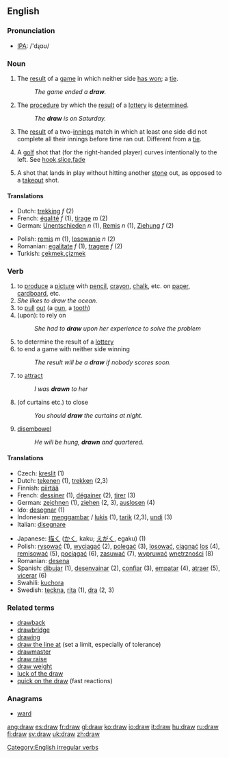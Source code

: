 ==English==

=== Pronunciation ===
*[[w:IPA|IPA]]: /'dɻɑʊ/

=== Noun ===
{{en-noun|draw|draws}}
# The [[result]] of a [[game]] in which neither side [[win|has won]]; a [[tie]].
#:''The game ended a '''draw'''.''
#The [[procedure]] by which the [[result]] of a [[lottery]] is [[determine]]d.
#:''The '''draw''' is on Saturday.''
# {{cricket}} The [[result]] of a two-[[innings]] match in which at least one side did not complete all their innings before time ran out. Different from a [[tie]].
#{{golf}} A [[golf]] shot that (for the right-handed player) curves intentionally to the left. See [[hook]],[[slice]],[[fade]]
#{{curling}} A shot that lands in play without hitting another [[stone]] out, as opposed to a [[takeout]] shot. 

==== Translations ====
{{top}}
*Dutch: [[trekking]] ''f'' (2)
*French: [[égalité]] ''f'' (1), [[tirage]] ''m'' (2)
*German: [[Unentschieden]] ''n'' (1), [[Remis]] ''n'' (1), [[Ziehung]] ''f'' (2)
{{mid}}
*Polish: [[remis]] ''m'' (1), [[losowanie]] ''n'' (2)
*Romanian: [[egalitate]] ''f'' (1), [[tragere]] ''f'' (2)
*Turkish: [[çekmek]],[[çizmek]]
{{bottom}}

=== Verb ===
[[Category:English irregular verbs]]
{{en-verb2|'''to draw'''|'''[[draws]]'''|'''[[drew]]'''|'''[[drawn]]'''|'''[[drawing]]'''}}

# to [[produce]] a [[picture]] with [[pencil]], [[crayon]], [[chalk]], etc. on [[paper]], [[cardboard]], etc.
#''She likes to draw the ocean.''
# to [[pull]] [[out]] (a [[gun]], a [[tooth]])
# (upon): to rely on
#:''She had to '''draw''' upon her experience to solve the problem''
# to determine the result of a [[lottery]]
# to end a game with neither side winning
#:''The result will be a '''draw''' if nobody scores soon.''
# to [[attract]]
#:''I was '''drawn''' to her''
# (of curtains etc.) to close
#:''You should '''draw''' the curtains at night.''
# [[disembowel]]
#:''He will be hung, '''drawn''' and quartered.''

==== Translations ====
{{top}}
*Czech: [[kreslit]] (1)
*Dutch: [[tekenen]] (1), [[trekken]] (2,3)
*Finnish: [[piirtää]]
*French: [[dessiner]] (1), [[dégainer]] (2), [[tirer]] (3)
*German: [[zeichnen]] (1), [[ziehen]] (2, 3), [[auslosen]] (4)
*Ido: [[desegnar]] (1)
*Indonesian: [[gambar|menggambar]] / [[lukis]] (1), [[tarik]] (2,3), [[undi]] (3)
*Italian: [[disegnare]]
{{mid}}
*Japanese: [[描く]] ([[かく]], kaku; [[えがく]], egaku) (1)
*Polish: [[rysować]] (1), [[wyciągać]] (2), [[polegać]] (3), [[losować]], [[ciągnąć]] [[los]] (4), [[remisować]] (5), [[pociągać]] (6), [[zasuwać]] (7), [[wypruwać]] [[wnętrzności]] (8)
*Romanian: [[desena]]
*Spanish: [[dibujar]] (1), [[desenvainar]] (2), [[confiar]] (3), [[empatar]] (4), [[atraer]] (5), [[vicerar]] (6)
*Swahili: [[kuchora]]
*Swedish: [[teckna]], [[rita]] (1), [[dra]] (2, 3)
{{bottom}}

===Related terms===
*[[drawback]]
*[[drawbridge]]
*[[drawing]]
*[[draw the line at]] (set a limit, especially of tolerance)
*[[drawmaster]]
*[[draw raise]]
*[[draw weight]]
*[[luck of the draw]]
*[[quick on the draw]] (fast reactions)

===Anagrams===
*[[ward]]

[[ang:draw]]
[[es:draw]]
[[fr:draw]]
[[gl:draw]]
[[ko:draw]]
[[io:draw]]
[[it:draw]]
[[hu:draw]]
[[ru:draw]]
[[fi:draw]]
[[sv:draw]]
[[uk:draw]]
[[zh:draw]]